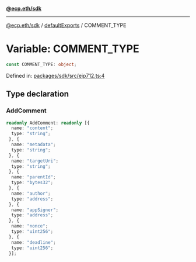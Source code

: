 [**@ecp.eth/sdk**](/sdk-reference/index.mdx)

***

[@ecp.eth/sdk](/sdk-reference/index.mdx) / [defaultExports](/sdk-reference/defaultExports/index.mdx) / COMMENT\_TYPE

# Variable: COMMENT\_TYPE

```ts
const COMMENT_TYPE: object;
```

Defined in: [packages/sdk/src/eip712.ts:4](https://github.com/ecp-eth/comments-monorepo/blob/main/packages/sdk/src/eip712.ts#L4)

## Type declaration

### AddComment

```ts
readonly AddComment: readonly [{
  name: "content";
  type: "string";
 }, {
  name: "metadata";
  type: "string";
 }, {
  name: "targetUri";
  type: "string";
 }, {
  name: "parentId";
  type: "bytes32";
 }, {
  name: "author";
  type: "address";
 }, {
  name: "appSigner";
  type: "address";
 }, {
  name: "nonce";
  type: "uint256";
 }, {
  name: "deadline";
  type: "uint256";
 }];
```
